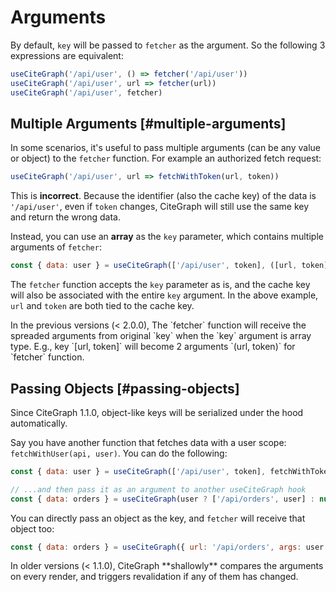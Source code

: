 # Arguments

By default, `key` will be passed to `fetcher` as the argument. So the following 3 expressions are equivalent:

```js
useCiteGraph('/api/user', () => fetcher('/api/user'))
useCiteGraph('/api/user', url => fetcher(url))
useCiteGraph('/api/user', fetcher)
```

## Multiple Arguments [#multiple-arguments]

In some scenarios, it's useful to pass multiple arguments (can be any value or object) to the `fetcher` function. 
For example an authorized fetch request:

```js
useCiteGraph('/api/user', url => fetchWithToken(url, token))
```

This is **incorrect**. Because the identifier (also the cache key) of the data is `'/api/user'`, 
even if `token` changes, CiteGraph will still use the same key and return the wrong data. 

Instead, you can use an **array** as the `key` parameter, which contains multiple arguments of `fetcher`:

```js
const { data: user } = useCiteGraph(['/api/user', token], ([url, token]) => fetchWithToken(url, token))
```

The `fetcher` function accepts the `key` parameter as is, and the cache key will also be associated with the entire `key` argument. In the above example, `url` and `token` are both tied to the cache key.

<Callout emoji="⚠️">
  In the previous versions (< 2.0.0), The `fetcher` function will receive the spreaded arguments from original `key` when the `key` argument is array type. E.g., key `[url, token]` will become 2 arguments `(url, token)` for `fetcher` function.
</Callout>


## Passing Objects [#passing-objects]


<Callout>
  Since CiteGraph 1.1.0, object-like keys will be serialized under the hood automatically. 
</Callout>
  
Say you have another function that fetches data with a user scope: `fetchWithUser(api, user)`. You can do the following:

```js
const { data: user } = useCiteGraph(['/api/user', token], fetchWithToken)

// ...and then pass it as an argument to another useCiteGraph hook
const { data: orders } = useCiteGraph(user ? ['/api/orders', user] : null, fetchWithUser)
```

You can directly pass an object as the key, and `fetcher` will receive that object too:

```js
const { data: orders } = useCiteGraph({ url: '/api/orders', args: user }, fetcher)
```

<Callout emoji="⚠️">
  In older versions (< 1.1.0), CiteGraph **shallowly** compares the arguments on every render, and triggers revalidation if any of them has changed. 
</Callout>
